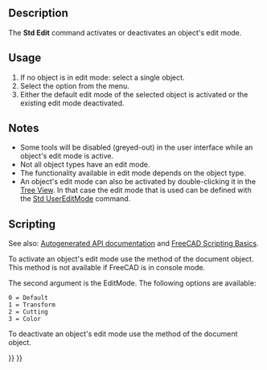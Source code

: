 <languages/>
<translate>

<!--T:13-->
{{Docnav
|[[Std_Alignment|Alignment]]
|[[Std_Properties|Properties]]
|[[Std_Edit_Menu|Std Edit Menu]]
|IconL=Std_Alignment.svg
|IconR=Std_Properties.svg
|IconC=Freecad.svg
}}

<!--T:1-->
{{GuiCommand
|Name=Std Edit
|MenuLocation=Edit → Toggle Edit Mode
|Workbenches=All
|SeeAlso=[[Std_UserEditMode|Std UserEditMode]]
}}

==Description== <!--T:2-->

<!--T:3-->
The '''Std Edit''' command activates or deactivates an object's edit mode.

==Usage== <!--T:16-->

<!--T:17-->
# If no object is in edit mode: select a single object.
# Select the {{MenuCommand|Edit → [[Image:Std_Edit.svg|16px]] Toggle Edit Mode}} option from the menu.
# Either the default edit mode of the selected object is activated or the existing edit mode deactivated.

==Notes== <!--T:18-->

<!--T:19-->
* Some tools will be disabled (greyed-out) in the user interface while an object's edit mode is active.
* Not all object types have an edit mode.
* The functionality available in edit mode depends on the object type.
* An object's edit mode can also be activated by double-clicking it in the [[Tree_View|Tree View]]. In that case the edit mode that is used can be defined with the [[Std_UserEditMode|Std UserEditMode]] command.

==Scripting== <!--T:6-->

<!--T:20-->
See also: [https://freecad.github.io/SourceDoc/ Autogenerated API documentation] and [[FreeCAD_Scripting_Basics|FreeCAD Scripting Basics]].

<!--T:7-->
To activate an object's edit mode use the {{incode|setEdit}} method of the document object. This method is not available if FreeCAD is in console mode.

</translate>
{{Code|code=
import FreeCADGui

FreeCADGui.ActiveDocument.setEdit("myObjectName",0)
}}
<translate>

<!--T:23-->
The second argument is the EditMode. The following options are available:

<!--T:24-->
 0 = Default
 1 = Transform
 2 = Cutting
 3 = Color

<!--T:11-->
To deactivate an object's edit mode use the {{incode|resetEdit}} method of the document object.

</translate>
{{Code|code=
import FreeCADGui

FreeCADGui.ActiveDocument.resetEdit()
}}
<translate>


<!--T:14-->
{{Docnav
|[[Std_Alignment|Alignment]]
|[[Std_Properties|Properties]]
|[[Std_Edit_Menu|Std Edit Menu]]
|IconL=Std_Alignment.svg
|IconR=Std_Properties.svg
|IconC=Freecad.svg
}}

</translate>
{{Std_Base_navi{{#translation:}}}}
{{Userdocnavi{{#translation:}}}}